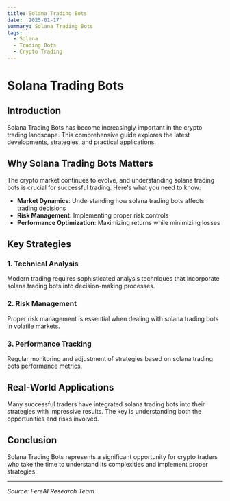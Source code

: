 ```yaml
---
title: Solana Trading Bots
date: '2025-01-17'
summary: Solana Trading Bots
tags:
  - Solana
  - Trading Bots
  - Crypto Trading
---
```


# Solana Trading Bots

## Introduction

Solana Trading Bots has become increasingly important in the crypto trading landscape. This comprehensive guide explores the latest developments, strategies, and practical applications.

## Why Solana Trading Bots Matters

The crypto market continues to evolve, and understanding solana trading bots is crucial for successful trading. Here's what you need to know:

- **Market Dynamics**: Understanding how solana trading bots affects trading decisions
- **Risk Management**: Implementing proper risk controls
- **Performance Optimization**: Maximizing returns while minimizing losses

## Key Strategies

### 1. Technical Analysis

Modern trading requires sophisticated analysis techniques that incorporate solana trading bots into decision-making processes.

### 2. Risk Management

Proper risk management is essential when dealing with solana trading bots in volatile markets.

### 3. Performance Tracking

Regular monitoring and adjustment of strategies based on solana trading bots performance metrics.

## Real-World Applications

Many successful traders have integrated solana trading bots into their strategies with impressive results. The key is understanding both the opportunities and risks involved.

## Conclusion

Solana Trading Bots represents a significant opportunity for crypto traders who take the time to understand its complexities and implement proper strategies.

---

_Source: FereAI Research Team_
